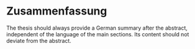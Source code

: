 # Zusammenfassung {-}

The thesis should always provide a German summary after the abstract, independent of the language of the main sections. Its content should not deviate from the abstract. 

<!-- If you want the next chapter to start on a new page type -->
\newpage
